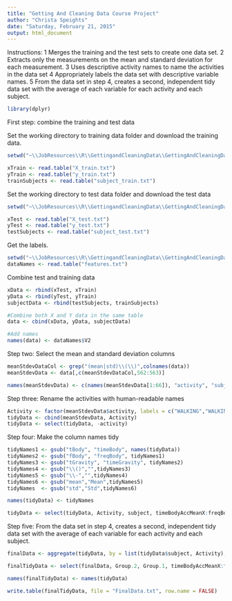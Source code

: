 ```yaml
---
title: "Getting And Cleaning Data Course Project"
author: "Christa Speights"
date: "Saturday, February 21, 2015"
output: html_document
---
```


Instructions:
1   Merges the training and the test sets to create one data set.
2   Extracts only the measurements on the mean and standard deviation for each measurement. 
3   Uses descriptive activity names to name the activities in the data set
4   Appropriately labels the data set with descriptive variable names. 
5 From the data set in step 4, creates a second, independent tidy data set with the average of each variable for each activity and each subject.

```r
library(dplyr)
```

First step: combine the training and test data

Set the working directory to training data folder and download the training data.

```r
setwd("~\\JobResources\\R\\GettingandCleaningData\\GettingAndCleaningDataProject\\UCI HAR Dataset\\train")

xTrain <- read.table("X_train.txt")
yTrain <- read.table("y_train.txt")
trainSubjects <- read.table("subject_train.txt")
```

Set the working directory to test data folder and download the test data

```r
setwd("~\\JobResources\\R\\GettingandCleaningData\\GettingAndCleaningDataProject\\UCI HAR Dataset\\test")

xTest <- read.table("X_test.txt")
yTest <- read.table("y_test.txt")
testSubjects <- read.table("subject_test.txt")
```

Get the labels.
```r
setwd("~\\JobResources\\R\\GettingandCleaningData\\GettingAndCleaningDataProject\\UCI HAR Dataset")
dataNames <- read.table("features.txt")
```

Combine test and training data
```r
xData <- rbind(xTest, xTrain)
yData <- rbind(yTest, yTrain)
subjectData <- rbind(testSubjects, trainSubjects)

#Combine both X and Y data in the same table
data <- cbind(xData, yData, subjectData)

#Add names
names(data) <- dataNames$V2
```


Step two: Select the mean and standard deviation columns
```r
meanStdevDataCol <- grep("(mean|std)\\(\\)",colnames(data))
meanStdevData <- data[,c(meanStdevDataCol,562:563)]

names(meanStdevData) <- c(names(meanStdevData[1:66]), "activity", "subject")
```

Step three: Rename the activities with human-readable names
```r
Activity <- factor(meanStdevData$activity, labels = c("WALKING","WALKING_UPSTAIRS","WALKING_DOWNSTAIRS","SITTING","STANDING","LAYING"))
tidyData <- cbind(meanStdevData, Activity)
tidyData <- select(tidyData, -activity)
```

Step four: Make the column names tidy
```r
tidyNames1 <- gsub("tBody", "timeBody", names(tidyData))
tidyNames2 <- gsub("fBody", "freqBody", tidyNames1)
tidyNames3 <- gsub("tGravity", "timeGravity", tidyNames2)
tidyNames4 <- gsub("\\()","",tidyNames3)
tidyNames5 <- gsub("\\-","",tidyNames4)
tidyNames6 <- gsub("mean","Mean",tidyNames5)
tidyNames  <- gsub("std","Std",tidyNames6)

names(tidyData) <- tidyNames

tidyData <- select(tidyData, Activity, subject, timeBodyAccMeanX:freqBodyBodyGyroJerkMagStd)
```


Step five: From the data set in step 4, creates a second, independent tidy data set with the average of each variable for each activity and each subject.
```r
finalData <- aggregate(tidyData, by = list(tidyData$subject, Activity), FUN = mean)

finalTidyData <- select(finalData, Group.2, Group.1, timeBodyAccMeanX:freqBodyBodyGyroJerkMagStd)

names(finalTidyData) <- names(tidyData)

write.table(finalTidyData, file = "FinalData.txt", row.name = FALSE)     
```

